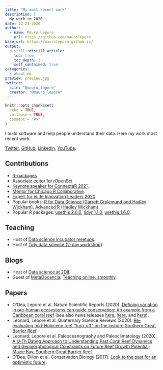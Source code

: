 ```yaml
---
title: "My most recent work"
description: |
  My work in 2020.
date: 12-24-2020
author:
  - name: Mauro Lepore
    url: https://github.com/maurolepore
base_url: https://maurolepore.github.io/
output: 
  distill::distill_article:
    toc: true
    toc_depth: 3
    self_contained: true
categories:
  - about-me
preview: preview.jpg
twitter:
  site: "@mauro_lepore"
  creator: "@mauro_lepore"
---
```


```r
knitr::opts_chunk$set(
  echo = TRUE,
  collapse = TRUE,
  comment = "#>"
)
```

I build software and help people understand their data. Here my work most recent work.

[Twitter](https://twitter.com/mauro_lepore), [GitHub](https://github.com/maurolepore), [LinkedIn](https://www.linkedin.com/in/mauro-lepore), [YouTube](http://bit.ly/r-videos).

## Contributions

* [R-packages](https://www.rdocumentation.org/collaborators/name/Mauro%20Lepore)
* [Associate editor for rOpenSci](https://github.com/ropensci/software-review#associate-editors).
* [Keynote speaker for ConnectaR
2021](https://conectar2021.github.io/ConectaR2021/agenda/).
* [Mentor for Chicago R Collaborative](https://chircollab.github.io/#team).
* [Expert for eLife Innovation Leaders
2020](https://elifesciences.org/labs/b87d3cda/innovation-leaders-2020-meet-our-mentors-and-experts).
* Popular books: [R for Data Science (Garrett Grolemund and Hadley
Wickham)](https://adv-r.hadley.nz/introduction.html#intro-ack), [Advanced R
(Hadley Wickham)](https://adv-r.hadley.nz/introduction.html#intro-ack).
* Popular R packages: [usethis
2.0.0](https://www.tidyverse.org/blog/2020/12/usethis-2-0-0/#acknowledgements),
[tidyr
1.1.0](https://www.tidyverse.org/blog/2020/05/tidyr-1.1.0/#acknowledgements),
[usethis
1.6.0](https://www.tidyverse.org/blog/2020/04/usethis-1-6-0/#thank-you).

## Teaching

* Host of [Data science incubator
meetups](https://www.youtube.com/playlist?list=PLvgdJdJDL-APbB315sB3Lv_2VP2g0ioFO).
* Host of [Tidy data science (2-day
workshop)](https://github.com/2DegreesInvesting/tidy-ds#tidy-ds).

## Blogs

* Host of [Data science at 2DII](https://2degreesinvesting.github.io).
* Guest of [MetaDocencia](https://metadocencia.netlify.app/en/): [Teaching online,
smoothly](https://metadocencia.netlify.app/en/post/experiences_mauro/).

## Papers

* O'Dea, Lepore et al. Nature Scientific Reports (2020). [Defining variation in
pre-human ecosystems can guide conservation: An example from a Caribbean coral
reef](https://www.nature.com/articles/s41598-020-59436-y) (see also news
releases
[here](https://www.si.edu/newsdesk/releases/plenty-gloom-dash-hope-fossils-help-identify-lone-bright-spot-reef-similar-state),
[here](https://stri.si.edu/story/bright-spot), and
[here](https://www.eurekalert.org/pub_releases/2020-02/stri-fhi022020.php)).
* Leonard, Lepore et al. Quaternary Science Reviews (2020). [Re-evaluating
mid-Holocene reef "turn-off" on the inshore Southern Great Barrier
Reef](https://doi.org/10.1016/j.quascirev.2020.106518).
* Leonard, Lepore et al. Paleoceanography and Paleoclimatology (2020). [A U‐Th
Dating Approach to Understanding Past Coral Reef Dynamics and Geomorphological
Constraints on Future Reef Growth Potential; Mazie Bay, Southern Great Barrier
Reef](https://doi.org/10.1029/2019PA003768).
* O'Dea, Dillon et al. Conservation Biology (2017). [Look to the past for an
optimistic
future](https://conbio.onlinelibrary.wiley.com/doi/epdf/10.1111/cobi.12997).

